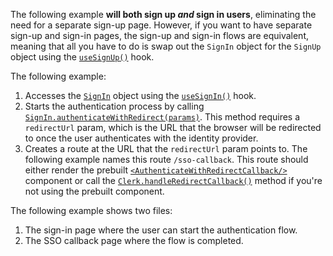 The following example **will both sign up _and_ sign in users**, eliminating the need for a separate sign-up page. However, if you want to have separate sign-up and sign-in pages, the sign-up and sign-in flows are equivalent, meaning that all you have to do is swap out the `SignIn` object for the `SignUp` object using the [`useSignUp()`](/docs/references/react/use-sign-up) hook.

The following example:

1. Accesses the [`SignIn`](/docs/references/javascript/sign-in) object using the [`useSignIn()`](/docs/references/react/use-sign-in) hook.
1. Starts the authentication process by calling [`SignIn.authenticateWithRedirect(params)`](/docs/references/javascript/sign-in#authenticate-with-redirect). This method requires a `redirectUrl` param, which is the URL that the browser will be redirected to once the user authenticates with the identity provider.
1. Creates a route at the URL that the `redirectUrl` param points to. The following example names this route `/sso-callback`. This route should either render the prebuilt [`<AuthenticateWithRedirectCallback/>`](/docs/components/control/authenticate-with-callback) component or call the [`Clerk.handleRedirectCallback()`](/docs/references/javascript/clerk#handle-redirect-callback) method if you're not using the prebuilt component.

The following example shows two files:

1. The sign-in page where the user can start the authentication flow.
1. The SSO callback page where the flow is completed.
